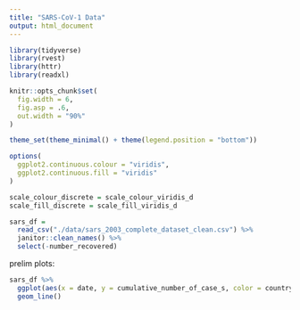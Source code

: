 ```yaml
---
title: "SARS-CoV-1 Data"
output: html_document
---
```


```r
library(tidyverse)
library(rvest)
library(httr)
library(readxl)

knitr::opts_chunk$set(
  fig.width = 6,
  fig.asp = .6,
  out.width = "90%"
)

theme_set(theme_minimal() + theme(legend.position = "bottom"))

options(
  ggplot2.continuous.colour = "viridis",
  ggplot2.continuous.fill = "viridis"
)

scale_colour_discrete = scale_colour_viridis_d
scale_fill_discrete = scale_fill_viridis_d
```

```r
sars_df = 
  read_csv("./data/sars_2003_complete_dataset_clean.csv") %>% 
  janitor::clean_names() %>% 
  select(-number_recovered)
```

prelim plots:

```r
sars_df %>% 
  ggplot(aes(x = date, y = cumulative_number_of_case_s, color = country)) +
  geom_line()
```

